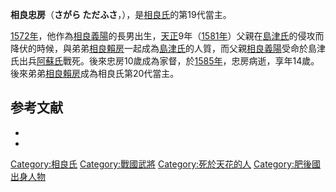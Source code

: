 {{unreferenced|time=2019-08-07T17:05:49+00:00}}
'''相良忠房'''（'''さがら ただふさ'''，{{bd|1572年|（[[元龜|元龜]]3年）|1585年|（[[天正_(日本)|天正]]13年）|}}），是[[相良氏|相良氏]]的第19代當主。

[[1572年|1572年]]，他作為[[相良義陽|相良義陽]]的長男出生，[[天正_(日本)|天正]]9年（[[1581年|1581年]]）父親在[[島津氏|島津氏]]的侵攻而降伏的時候，與弟弟[[相良賴房|相良賴房]]一起成為[[島津氏|島津氏]]的人質，而父親[[相良義陽|相良義陽]]受命於島津氏出兵[[阿蘇氏|阿蘇氏]]戰死。後來忠房10歲成為家督，於[[1585年|1585年]]，忠房病逝，享年14歲。後來弟弟[[相良賴房|相良賴房]]成為相良氏第20代當主。
== 参考文献 ==
* {{Citation |和書|last =|first=|editor=熊本県教育会球磨郡教育支会|year=1941|chapter=相良頼房|title =球磨郡誌|publisher =熊本県教育会球磨郡教育支会|url={{NDLDC|1042262/745}} 国立国会図書館デジタルコレクション}}
* {{Citation |和書|last =田代 |first=政鬴|editor=|year=1917|chapter=頼房公|title =新訳求麻外史|publisher =求麻外史発行所|url={{NDLDC|959084/106}} 国立国会図書館デジタルコレクション}}
{{肥後相良氏當主}}
[[Category:相良氏|Category:相良氏]]
[[Category:戰國武將|Category:戰國武將]]
[[Category:死於天花的人|Category:死於天花的人]]
[[Category:肥後國出身人物|Category:肥後國出身人物]]